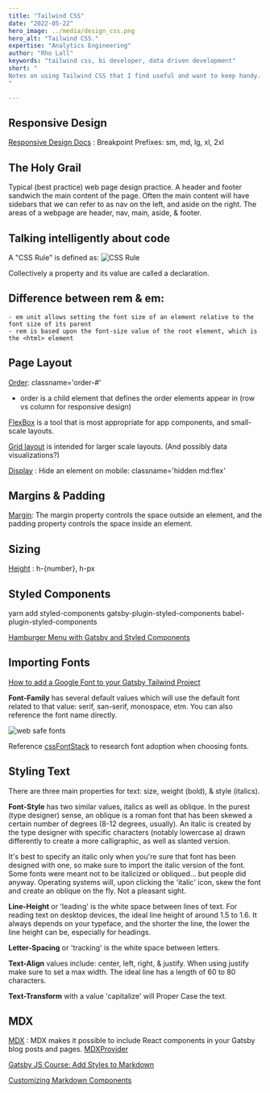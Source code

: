 ```yaml
---
title: "Tailwind CSS"
date: "2022-05-22"
hero_image: ../media/design_css.png
hero_alt: "Tailwind CSS."
expertise: "Analytics Engineering"
author: "Rho Lall"
keywords: "tailwind css, bi developer, data driven development"
short: "
Notes on using Tailwind CSS that I find useful and want to keep handy. 
"

---
```


## Responsive Design
[Responsive Design Docs](https://tailwindcss.com/docs/responsive-design)
: Breakpoint Prefixes: sm, md, lg, xl, 2xl

## The Holy Grail
Typical (best practice) web page design practice. A header and footer sandwich the main content of the page. 
Often the main content will have sidebars that we can refer to as nav on the left, and aside on the right.
The areas of a webpage are header, nav, main, aside, & footer.

## Talking intelligently about code

A "CSS Rule" is defined as:
![CSS Rule](./media/content/css_rule.png)

Collectively a property and its value are called a declaration.

## Difference between rem & em:
    - em unit allows setting the font size of an element relative to the font size of its parent
    - rem is based upon the font-size value of the root element, which is the <html> element

## Page Layout

[Order](https://tailwindcss.com/docs/order): classname='order-#'
- order is a child element that defines the order elements appear in (row vs column for responsive design)

[FlexBox](https://css-tricks.com/snippets/css/a-guide-to-flexbox/)
 is a tool that is most appropriate for app components, and small-scale layouts.

[Grid layout](https://css-tricks.com/snippets/css/complete-guide-grid/)
 is intended for larger scale layouts. (And possibly data visualizations?)

[Display](https://tailwindcss.com/docs/display)
: Hide an element on mobile: classname='hidden md:flex'

## Margins & Padding

[Margin](https://tailwindcss.com/docs/margin): The margin property controls the space outside an element, 
and the padding property controls the space inside an element.

## Sizing
[Height](https://tailwindcss.com/docs/height) : h-{number}, h-px

## Styled Components

yarn add styled-components gatsby-plugin-styled-components babel-plugin-styled-components

[Hamburger Menu with Gatsby and Styled Components](https://www.youtube.com/watch?v=6cb56Luubd4)

## Importing Fonts
[How to add a Google Font to your Gatsby Tailwind Project](https://www.itzami.com/blog/how-to-add-a-google-font-to-your-gatsby-tailwind-project)

**Font-Family** has several default values which will use the default font related to that value: serif, san-serif, monospace, etm. You can also reference the font name directly.

![web safe fonts](./media/content/web_safe_fonts.png)

Reference [cssFontStack](cssfontstack.com) to research font adoption when choosing fonts.

## Styling Text

There are three main properties for text: size, weight (bold), & style (italics). 

**Font-Style** has two similar values, italics as well as oblique.  In the purest (type designer) sense, an oblique is a roman font that has been skewed a certain number of degrees (8-12 degrees, usually). An italic is created by the type designer with specific characters (notably lowercase a) drawn differently to create a more calligraphic, as well as slanted version.

It's best to specify an italic only when you're sure that font has been designed with one, so make sure to import the italic version of the font. Some fonts were meant not to be italicized or obliqued... but people did anyway. Operating systems will, upon clicking the 'italic' icon, skew the font and create an oblique on the fly. Not a pleasant sight.

**Line-Height** or 'leading' is the white space between lines of text. For reading text on desktop devices, the ideal line height of around 1.5 to 1.6. It always depends on your typeface, and the shorter the line, the lower the line height can be, especially for headings.

**Letter-Spacing** or 'tracking' is the white space between letters. 

**Text-Align** values include: center, left, right, & justify. When using justify make sure to set a max width. The ideal line has a length of 60 to 80 characters.

**Text-Transform** with a value 'capitalize' will Proper Case the text.

## MDX
[MDX](https://www.gatsbyjs.com/docs/glossary/mdx/)
: MDX makes it possible to include React components in your Gatsby blog posts and pages.
[MDXProvider](https://www.gatsbyjs.com/docs/how-to/routing/customizing-components/)

[Gatsby JS Course: Add Styles to Markdown](https://www.youtube.com/watch?v=zOYshXpGdv4)

[Customizing Markdown Components](https://www.gatsbyjs.com/docs/how-to/routing/customizing-components/)



